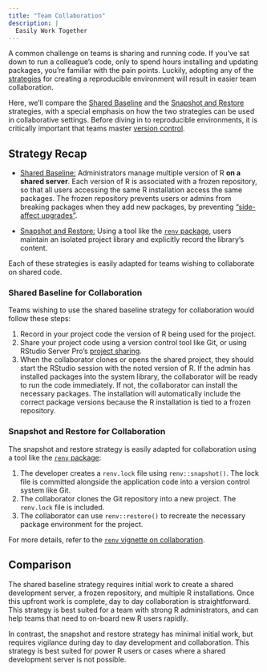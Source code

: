 ```yaml
---
title: "Team Collaboration"
description: |
  Easily Work Together
---
```


A common challenge on teams is sharing and running code. If you've sat down to run a colleague's code, only to spend hours installing and updating packages, you're familiar with the pain points. Luckily, adopting any of the [strategies](./reproduce.html) for creating a reproducible environment will result in easier team collaboration. 

Here, we'll compare the [Shared Baseline](./shared.html) and the [Snapshot and Restore](./snapshot.html) strategies, with a special emphasis on how the two strategies can be used in collaborative settings. Before diving in to reproducible environments, it is critically important that teams master [version control](https://happygitwithr.com/).

## Strategy Recap

- [Shared Baseline:](./shared.html) Administrators manage multiple version of R **on a shared server**. Each version of R is associated with a frozen repository, so that all users accessing the same R installation access the same packages. The frozen repository prevents users or admins from breaking packages when they add new packages, by preventing ["side-affect upgrades"](./shared.html#the-big-risk).

- [Snapshot and Restore:](./snapshot.html) Using a tool like the [`renv` package](https://github.com/rstudio/renv), users maintain an isolated project library and explicitly record the library's content.

Each of these strategies is easily adapted for teams wishing to collaborate on shared code.

### Shared Baseline for Collaboration

Teams wishing to use the shared baseline strategy for collaboration would follow these steps:

1. Record in your project code the version of R being used for the project.
2. Share your project code using a version control tool like Git, or using RStudio Server Pro's [project sharing](https://support.rstudio.com/hc/en-us/articles/211659737-Sharing-Projects-in-RStudio-Server-Pro). 
3. When the collaborator clones or opens the shared project, they should start the RStudio session with the noted version of R. If the admin has installed packages into the system library, the collaborator will be ready to run the code immediately. If not, the collaborator can install the necessary packages. The installation will automatically include the correct package versions because the R installation is tied to a frozen repository.

### Snapshot and Restore for Collaboration 

The snapshot and restore strategy is easily adapted for collaboration using a tool like the [`renv` package](https://github.com/rstudio/renv):

1. The developer creates a `renv.lock` file using `renv::snapshot()`. The lock file is committed alongside the application code into a version control system like Git.
2. The collaborator clones the Git repository into a new project. The `renv.lock` file is included.
3. The collaborator can use `renv::restore()` to recreate the necessary package environment for the project.

For more details, refer to the [`renv` vignette on collaboration](https://rstudio.github.io/renv/articles/collaborating.html).

## Comparison 

The shared baseline strategy requires initial work to create a shared development server, a frozen repository, and multiple R installations. Once this upfront work is complete, day to day collaboration is straightforward. This strategy is best suited for a team with strong R administrators, and can help teams that need to on-board new R users rapidly.

In contrast, the snapshot and restore strategy has minimal initial work, but requires vigilance during day to day development and collaboration. This strategy is best suited for power R users or cases where a shared development server is not possible.




